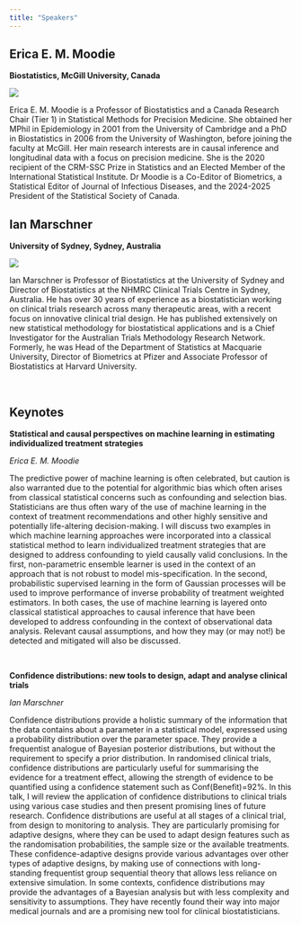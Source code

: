 ```yaml
---
title: "Speakers"
---
```



## Erica E. M. Moodie
**Biostatistics, McGill University, Canada** \

:::{.column-margin}
![](img/speakers/erica_moodie.jpg)
:::

Erica E. M. Moodie is a Professor of Biostatistics and a Canada Research Chair (Tier 1) in Statistical Methods for Precision Medicine. She obtained her MPhil in Epidemiology in 2001 from the University of Cambridge and a PhD in Biostatistics in 2006 from the University of Washington, before joining the faculty at McGill. Her main research interests are in causal inference and longitudinal data with a focus on precision medicine. She is the 2020 recipient of the CRM-SSC Prize in Statistics and an Elected Member of the International Statistical Institute. Dr Moodie is a Co-Editor of Biometrics, a Statistical Editor of Journal of Infectious Diseases, and the 2024-2025 President of the Statistical Society of Canada.


## Ian Marschner
**University of Sydney, Sydney, Australia** \

:::{.column-margin}
![](img/speakers/ian_marschner.jpg)
:::

<!-- <img style="float: left; margin-right: 15px; margin-bottom: 10px" width="25%" src="img/speaker/compressed/Ruth_Keogh.jpg"> -->
Ian Marschner is Professor of Biostatistics at the University of Sydney and Director of Biostatistics at the NHMRC Clinical Trials Centre in Sydney, Australia. He has over 30 years of experience as a biostatistician working on clinical trials research across many therapeutic areas, with a recent focus on innovative clinical trial design. He has published extensively on new statistical methodology for biostatistical applications and is a Chief Investigator for the Australian Trials Methodology Research Network. Formerly, he was Head of the Department of Statistics at Macquarie University, Director of Biometrics at Pfizer and Associate Professor of Biostatistics at Harvard University. 

<br>


## Keynotes


**Statistical and causal perspectives on machine learning in estimating individualized treatment strategies**

*Erica E. M. Moodie*
 
The predictive power of machine learning is often celebrated, but caution is also warranted due to the potential for algorithmic bias which often arises from classical statistical concerns such as confounding and selection bias. Statisticians are thus often wary of the use of machine learning in the context of treatment recommendations and other highly sensitive and potentially life-altering decision-making.
I will discuss two examples in which machine learning approaches were incorporated into a classical statistical method to learn individualized treatment strategies that are designed to address confounding to yield causally valid conclusions. In the first, non-parametric ensemble learner is used in the context of an approach that is not robust to model mis-specification. In the second, probabilistic supervised learning in the form of Gaussian processes will be used to improve performance of inverse probability of treatment weighted estimators. In both cases, the use of machine learning is layered onto classical statistical approaches to causal inference that have been developed to address confounding in the context of observational data analysis. Relevant causal assumptions, and how they may (or may not!) be detected and mitigated will also be discussed.   

<br>

**Confidence distributions: new tools to design, adapt and analyse clinical trials**

*Ian Marschner*

Confidence distributions provide a holistic summary of the information that the data contains about a parameter in a statistical model, expressed using a probability distribution over the parameter space. They provide a frequentist analogue of Bayesian posterior distributions, but without the requirement to specify a prior distribution. In randomised clinical trials, confidence distributions are particularly useful for summarising the evidence for a treatment effect, allowing the strength of evidence to be quantified using a confidence statement such as Conf(Benefit)=92%. In this talk, I will review the application of confidence distributions to clinical trials using various case studies and then present promising lines of future research. Confidence distributions are useful at all stages of a clinical trial, from design to monitoring to analysis. They are particularly promising for adaptive designs, where they can be used to adapt design features such as the randomisation probabilities, the sample size or the available treatments.  These confidence-adaptive designs provide various advantages over other types of adaptive designs, by making use of connections with long-standing frequentist group sequential theory that allows less reliance on extensive simulation. In some contexts, confidence distributions may provide the advantages of a Bayesian analysis but with less complexity and sensitivity to assumptions. They have recently found their way into major medical journals and are a promising new tool for clinical biostatisticians.
 
